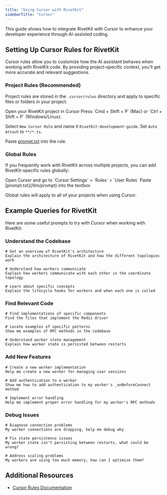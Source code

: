 ```yaml
---
title: "Using Cursor with RivetKit"
sidebarTitle: "Cursor"
---
```


This guide shows how to integrate RivetKit with Cursor to enhance your developer experience through AI-assisted coding.

## Setting Up Cursor Rules for RivetKit

Cursor rules allow you to customize how the AI assistant behaves when working with RivetKit code. By providing project-specific context, you'll get more accurate and relevant suggestions.

### Project Rules (Recommended)

Project rules are stored in the `.cursor/rules` directory and apply to specific files or folders in your project.

<Steps>
<Step title="Open project">Open your RivetKit project in Cursor</Step>
<Step title="Create rule">
  Press `Cmd + Shift + P` (Mac) or `Ctrl + Shift + P` (Windows/Linux).

  Select `New Cursor Rule` and name it `RivetKit-development-guide`.
</Step>
<Step title="Configure rule">
  Set `Auto Attach` to `**/*.ts`.

  Paste [prompt.txt](/llm/prompt) into the rule.
</Step>
</Steps>

### Global Rules

If you frequently work with RivetKit across multiple projects, you can add RivetKit-specific rules globally:

<Steps>
<Step title="Open settings">
  Open Cursor and go to `Cursor Settings` > `Rules` > `User Rules`
</Step>
<Step title="Add content">
  Paste [prompt.txt](/llm/prompt) into the textbox
</Step>
</Steps>

Global rules will apply to all of your projects when using Cursor.

## Example Queries for RivetKit

Here are some useful prompts to try with Cursor when working with RivetKit:

### Understand the Codebase

```
# Get an overview of RivetKit's architecture
Explain the architecture of RivetKit and how the different topologies work

# Understand how workers communicate
Explain how workers communicate with each other in the coordinate topology

# Learn about specific concepts
Explain the lifecycle hooks for workers and when each one is called
```

### Find Relevant Code

```
# Find implementations of specific components
Find the files that implement the Redis driver

# Locate examples of specific patterns
Show me examples of RPC methods in the codebase

# Understand worker state management
Explain how worker state is persisted between restarts
```

### Add New Features

```
# Create a new worker implementation
Help me create a new worker for managing user sessions

# Add authentication to a worker
Show me how to add authentication to my worker's _onBeforeConnect method

# Implement error handling
Help me implement proper error handling for my worker's RPC methods
```

### Debug Issues

```
# Diagnose connection problems
My worker connections are dropping, help me debug why

# Fix state persistence issues
My worker state isn't persisting between restarts, what could be wrong?

# Address scaling problems
My workers are using too much memory, how can I optimize them?
```

## Additional Resources

- [Cursor Rules Documentation](https://docs.cursor.com/context/rules-for-ai)

